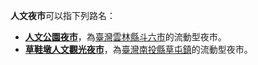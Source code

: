 '''人文夜市'''可以指下列路名：
* '''[[人文公園夜市|人文公園夜市]]'''，為[[臺灣|臺灣]][[雲林縣|雲林縣]][[斗六市|斗六市]]的流動型夜市。
* '''[[草鞋墩人文觀光夜市|草鞋墩人文觀光夜市]]'''，為[[臺灣|臺灣]][[南投縣|南投縣]][[草屯鎮|草屯鎮]]的流動型夜市。

{{disambig|Cat=四字消歧義}}